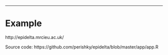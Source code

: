 ---

# Example

http://epidelta.mrcieu.ac.uk/

Source code: https://github.com/perishky/epidelta/blob/master/app/app.R

